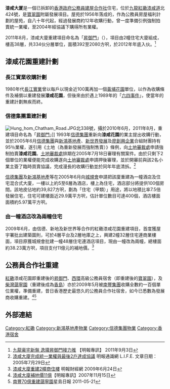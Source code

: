 '''漆咸大厦'''是一個已拆卸的[[香港政府公務員建屋合作社|香港政府公務員建屋合作社]]住宅，位於[[九龍|九龍]][[紅磡|紅磡]][[漆咸道|漆咸道]]北424號，是[[寶翠園|寶翠園]]附屬發展項目。屋苑於1956年落成的，作為公務員房屋福利計劃的屋苑，自八十年代起，經過發展商約12年收購行動，曾一度準備引例強制拍賣統一業權，至2004年經協議下購得所有業權。

2011年8月，漆咸大廈重建項目命名為「[[昇御門|昇御門]]」（{{lang|en|Chatham Gate}}），項目由2幢住宅大廈組成，樓高38層，共334伙分層單位，面積392至2080方呎，於2012年年底入伙。<ref>[http://news.sina.com.hk/news/19/1/1/2425604/1.html 九龍豪宅新盤 逸瓏昇御門接力推]{{dead link|date=2018年3月 |bot=InternetArchiveBot |fix-attempted=yes }} 【明報專訊】 2011年9月3日</ref>

== 漆咸花園重建計劃 ==
=== 長江實業收購計劃 ===
1980年代[[長江實業|長江實業]]曾以每戶以現金近100萬再加一個[[黃埔花園|黃埔花園]]單位，以作為收購條件及補償以重建發展'''漆咸花園'''，但後來由於遇上1989年的「[[六四事件|六四事件]]」，使當年的重建計劃無疾而終。

=== 信德集團重建計劃 ===
[[File:Hung_hom_Chatham_Road.JPG|right]]北338號，攝於2010年6月，2011年8月，重建項目命名為「[[昇御門|昇御門]]」]]
1993年[[信德集團|信德集團]]重新向'''漆咸花園'''的業主提出收購行動，並於2005年6月[[信德集團|信德集團]]與[[新鴻基地產|新鴻基地產]]、[[新世界發展|新世界發展]]及[[廖創興企業|廖創興企業]]合組財團持有95％業權，遂引用《土地（為重新發展而強制售賣）》條例，向[[土地審裁處|土地審裁處]]申請強制拍賣'''漆咸花園'''。[[土地審裁處|土地審裁處]]排期在2005年7月18日審理有關案件。由於只剩下2個單位的業權便能完成收購遂向[[土地審裁處|土地審裁處]]申請押後審理，並於開審前與該2名小業主簽了臨時買賣協議，完成漫長的收購行動並於同年年底清拆。<ref>[http://life.mingpao.com/cfm/dailynews3b.cfm?File=20050729/nalla/lak1.txt 漆咸大廈完成統一業權與最後2戶達成協議] {{Wayback|url=http://life.mingpao.com/cfm/dailynews3b.cfm?File=20050729%2Fnalla%2Flak1.txt |date=20160304190150 }} 明報通識網 L.I.F.E. 文章日期：2005年7月29日</ref>

[[信德集團|信德集團]]及[[新鴻基地產|新鴻基地產]]等在2005年6月向[[城市規劃委員會|城規會]]申請把該廈重建為一幢酒店及住宅混合式大廈，一樓以上約5至6層為酒店，樓上為住宅，酒店部分將提供100個房間。該地皮佔地約39,827方呎，劃為「住宅（甲類）」用途，將以地積比率7.5倍發展住宅，住宅可建樓面近29.9萬平方呎，估計單位數目可達400個，酒店樓面面積約5.97萬平方呎。

=== 由一幢酒店改為兩幢住宅 ===
2009年6月，由信德、新地及新世界等合作的紅磡漆咸花園重建項目，首度獲屋宇署批出建築圖則，可於4層平台及2層地庫之上，興建2幢32層住宅連商業樓面，項目原獲城規會批建一幢48層住宅連酒店項目，現由一幢改為兩幢，總樓面約38.23萬方呎，項目支付11億元的補地價。<ref>[http://www.mpfinance.com/htm/Finance/20090624/News/ww_ww5.htm 漆咸大廈重建2幢商住樓] {{Wayback|url=http://www.mpfinance.com/htm/Finance/20090624/News/ww_ww5.htm |date=20160304135311 }} 明報財經網 2009年6月24日</ref>

== 公務員合作社重建 ==
[[紅磡|紅磡]]漆咸花園即重建後的[[昇御門|昇御門]]、[[西環|西環]]高級公務員宿舍（即重建後的[[寶翠園|寶翠園]]），及[[柴灣|柴灣]][[藹寧園|藹寧園]]（重建後成為[[香島|香島]]）亦於2009年5月被[[南豐集團|南豐集團]]收購全數約一百個單位業權，準備重建，昔日香港歷史最悠久的公務員合作社宿舍，如今已悉數為發展商收購重建。<ref>[http://hk.realestate.yahoo.com/071114/302/2jhuk.html 漆咸大廈補地價11億]{{dead link|date=2018年1月 |bot=InternetArchiveBot |fix-attempted=yes }}【明報專訊】2007年11月15日</ref><ref>[http://news.sina.com.hk/news/19/1/1/2335234/1.html 南豐70億重建藹寧園]{{dead link|date=2018年1月 |bot=InternetArchiveBot |fix-attempted=yes }}星島日報 2011-05-21</ref>

== 外部連結 ==
<references/>

[[Category:紅磡|Category:紅磡]]
[[Category:新鴻基地產物業|Category:新鴻基地產物業]]
[[Category:信德集團物業|Category:信德集團物業]]
[[Category:香港宿舍|Category:香港宿舍]]